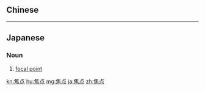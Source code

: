 {{also|焦點}}
==Chinese==
{{zh-see|焦點}}

----

==Japanese==
{{ja-kanjitab|しょう|てん|yomi=on}}

===Noun===
{{ja-noun|しょうてん}}

# [[focal point]]
#: {{ja-usex|来年度の税制改正で'''焦点'''となっている「自動車取得税」|らいねん-ど の ぜいせい かいかく で '''しょうてん''' と なっている「じどうしゃ しゅとく ぜい」|the "automobile acquisition tax" which has become the focal point of next fiscal year's tax reform}}

[[kn:焦点]]
[[hu:焦点]]
[[mg:焦点]]
[[ja:焦点]]
[[zh:焦点]]